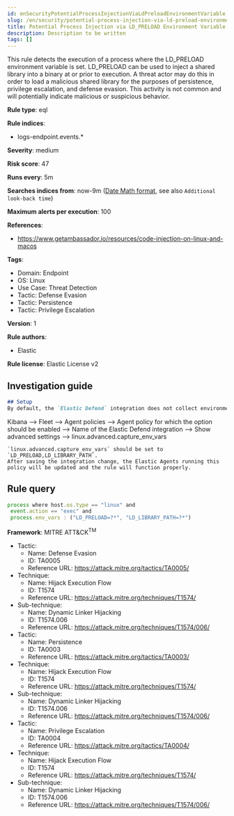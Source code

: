 ```yaml
---
id: enSecurityPotentialProcessInjectionViaLdPreloadEnvironmentVariable
slug: /en/security/potential-process-injection-via-ld-preload-environment-variable
title: Potential Process Injection via LD_PRELOAD Environment Variable
description: Description to be written
tags: []
---
```


<div id="potential-process-injection-via-ld-preload-environment-variable"></div>

This rule detects the execution of a process where the LD_PRELOAD environment variable is set. LD_PRELOAD can be used to inject a shared library into a binary at or prior to execution. A threat actor may do this in order to load a malicious shared library for the purposes of persistence, privilege escalation, and defense evasion. This activity is not common and will potentially indicate malicious or suspicious behavior.

**Rule type**: eql

**Rule indices**: 

* logs-endpoint.events.*

**Severity**: medium

**Risk score**: 47

**Runs every**: 5m

**Searches indices from**: now-9m ([Date Math format](((ref))/common-options.html#date-math), see also <DocLink id="enSecurityRulesUiCreate" section="set-the-rules-schedule">`Additional look-back time`</DocLink>)

**Maximum alerts per execution**: 100

**References**: 

* https://www.getambassador.io/resources/code-injection-on-linux-and-macos

**Tags**: 

* Domain: Endpoint
* OS: Linux
* Use Case: Threat Detection
* Tactic: Defense Evasion
* Tactic: Persistence
* Tactic: Privilege Escalation

**Version**: 1

**Rule authors**: 

* Elastic

**Rule license**: Elastic License v2

## Investigation guide

```markdown
## Setup
By default, the `Elastic Defend` integration does not collect environment variable logging. In order to capture this behavior, this rule requires a specific configuration option set within the advanced settings of the `Elastic Defend` integration. 
```
Kibana -->
Fleet -->
Agent policies -->
Agent policy for which the option should be enabled -->
Name of the Elastic Defend integration --> 
Show advanced settings -->
linux.advanced.capture_env_vars
```
`linux.advanced.capture_env_vars` should be set to `LD_PRELOAD,LD_LIBRARY_PATH`. 
After saving the integration change, the Elastic Agents running this policy will be updated and the rule will function properly.
```

## Rule query

```js
process where host.os.type == "linux" and 
 event.action == "exec" and  
 process.env_vars : ("LD_PRELOAD=?*", "LD_LIBRARY_PATH=?*") 

```

**Framework**: MITRE ATT&CK<sup>TM</sup>

* Tactic:
    * Name: Defense Evasion
    * ID: TA0005
    * Reference URL: https://attack.mitre.org/tactics/TA0005/
* Technique:
    * Name: Hijack Execution Flow
    * ID: T1574
    * Reference URL: https://attack.mitre.org/techniques/T1574/
* Sub-technique:
    * Name: Dynamic Linker Hijacking
    * ID: T1574.006
    * Reference URL: https://attack.mitre.org/techniques/T1574/006/
* Tactic:
    * Name: Persistence
    * ID: TA0003
    * Reference URL: https://attack.mitre.org/tactics/TA0003/
* Technique:
    * Name: Hijack Execution Flow
    * ID: T1574
    * Reference URL: https://attack.mitre.org/techniques/T1574/
* Sub-technique:
    * Name: Dynamic Linker Hijacking
    * ID: T1574.006
    * Reference URL: https://attack.mitre.org/techniques/T1574/006/
* Tactic:
    * Name: Privilege Escalation
    * ID: TA0004
    * Reference URL: https://attack.mitre.org/tactics/TA0004/
* Technique:
    * Name: Hijack Execution Flow
    * ID: T1574
    * Reference URL: https://attack.mitre.org/techniques/T1574/
* Sub-technique:
    * Name: Dynamic Linker Hijacking
    * ID: T1574.006
    * Reference URL: https://attack.mitre.org/techniques/T1574/006/

